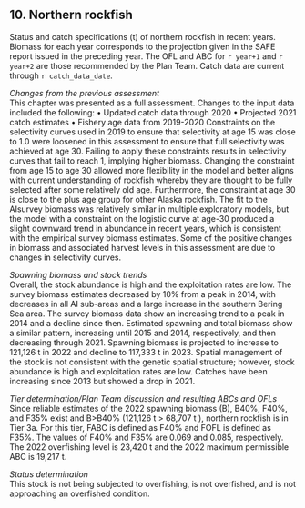 ## 10. Northern rockfish  
Status and catch specifications (t) of northern rockfish in recent years. 
Biomass for each year corresponds to the projection given in the SAFE report issued in the preceding year. The OFL and ABC for `r year+1` and `r year+2` are those recommended by the Plan Team. 
Catch data are current through `r catch_data_date`.

*Changes from the previous assessment*  
This chapter was presented as a full assessment. Changes to the input data included the following:
• Updated catch data through 2020
• Projected 2021 catch estimates
• Fishery age data from 2019-2020
Constraints on the selectivity curves used in 2019 to ensure that selectivity at age 15 was close to 1.0 were
loosened in this assessment to ensure that full selectivity was achieved at age 30. Failing to apply these
constraints results in selectivity curves that fail to reach 1, implying higher biomass. Changing the constraint
from age 15 to age 30 allowed more flexibility in the model and better aligns with current understanding of
rockfish whereby they are thought to be fully selected after some relatively old age. Furthermore, the
constraint at age 30 is close to the plus age group for other Alaska rockfish. The fit to the AIsurvey biomass
was relatively similar in multiple exploratory models, but the model with a constraint on the logistic curve
at age-30 produced a slight downward trend in abundance in recent years, which is consistent with the
empirical survey biomass estimates. Some of the positive changes in biomass and associated harvest levels
in this assessment are due to changes in selectivity curves.


*Spawning biomass and stock trends*  
Overall, the stock abundance is high and the exploitation rates are low. The survey biomass estimates
decreased by 10% from a peak in 2014, with decreases in all AI sub-areas and a large increase in the
southern Bering Sea area. The survey biomass data show an increasing trend to a peak in 2014 and a decline
since then. Estimated spawning and total biomass show a similar pattern, increasing until 2015 and 2014,
respectively, and then decreasing through 2021. Spawning biomass is projected to increase to 121,126 t in
2022 and decline to 117,333 t in 2023. Spatial management of the stock is not consistent with the genetic
spatial structure; however, stock abundance is high and exploitation rates are low. Catches have been
increasing since 2013 but showed a drop in 2021.

*Tier determination/Plan Team discussion and resulting ABCs and OFLs*  
Since reliable estimates of the 2022 spawning biomass (B), B40%, F40%, and F35% exist and B>B40% (121,126
t > 68,707 t ), northern rockfish is in Tier 3a. For this tier, FABC is defined as F40% and FOFL is defined as
F35%. The values of F40% and F35% are 0.069 and 0.085, respectively. The 2022 overfishing level is 23,420 t
and the 2022 maximum permissible ABC is 19,217 t.

*Status determination*  
This stock is not being subjected to overfishing, is not overfished, and is not approaching an overfished
condition.



